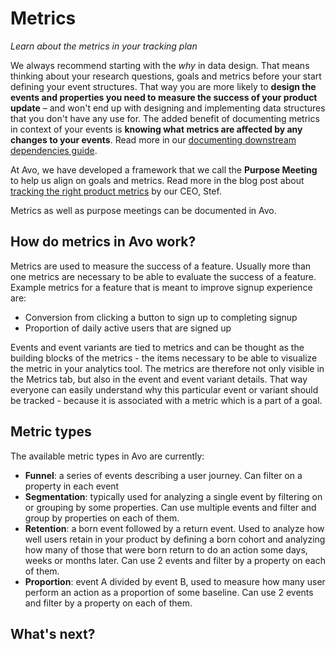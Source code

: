
# Metrics

*Learn about the metrics in your tracking plan*

We always recommend starting with the _why_ in data design. That means thinking about your research questions, goals and metrics before your start defining your event structures. That way you are more likely to **design the events and properties you need to measure the success of your product update** – and won't end up with designing and implementing data structures that you don't have any use for. The added benefit of documenting metrics in context of your events is **knowing what metrics are affected by any changes to your events**. Read more in our [documenting downstream dependencies guide](/data-design/guides/documenting-downstream-dependencies).

At Avo, we have developed a framework that we call the **Purpose Meeting** to help us align on goals and metrics. Read more in the blog post about [tracking the right product metrics](https://www.avo.app/blog/tracking-the-right-product-metrics) by our CEO, Stef.

Metrics as well as purpose meetings can be documented in Avo.

## How do metrics in Avo work?

Metrics are used to measure the success of a feature. Usually more than one metrics are necessary to be able to evaluate the success of a feature. Example metrics for a feature that is meant to improve signup experience are:
- Conversion from clicking a button to sign up to completing signup
- Proportion of daily active users that are signed up

Events and event variants are tied to metrics and can be thought as the building blocks of the metrics - the items necessary to be able to visualize the metric in your analytics tool. The metrics are therefore not only visible in the Metrics tab, but also in the event and event variant details. That way everyone can easily understand why this particular event or variant should be tracked - because it is associated with a metric which is a part of a goal.

## Metric types

The available metric types in Avo are currently:
- **Funnel**: a series of events describing a user journey. Can filter on a property in each event
- **Segmentation**: typically used for analyzing a single event by filtering on or grouping by some properties. Can use multiple events and filter and group by properties on each of them.
- **Retention**: a born event followed by a return event. Used to analyze how well users retain in your product by defining a born cohort and analyzing how many of those that were born return to do an action some days, weeks or months later. Can use 2 events and filter by a property on each of them.
- **Proportion**: event A divided by event B, used to measure how many user perform an action as a proportion of some baseline. Can use 2 events and filter by a property on each of them.

## What's next?

<TwoCol>
  <PageLink
    image={'/docs/images/svg/analyticsmanager.svg'}
    title="Defining a metric in Avo"
    description="Step by step guide on how to define a metric in Avo"
    href={'/data-design/start-data-design#defining-a-metric'}
  />
  <PageLink
    image={'/docs/images/svg/analyticsmanager.svg'}
    title="Organizing Metrics and Events"
    description="How to organize metrics and events in Avo."
    href={'/data-design/organizing-metrics-and-events'}
  />
  <PageLink
    image={'/docs/images/svg/analyticsmanager.svg'}
    title="Documenting Purpose Meetings in Avo"
    description="How to document the result of a purpose meeting in Avo."
    href={'/data-design/guides/documenting-purpose-meetings-in-avo'}
  />
</TwoCol>
